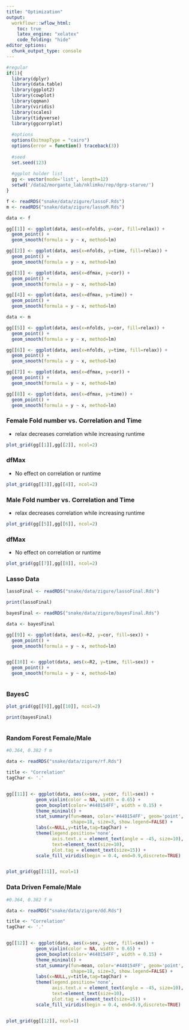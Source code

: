 ```yaml
---
title: "Optimization"
output:
  workflowr::wflow_html:
    toc: true
    latex_engine: "xelatex"
    code_folding: "hide"
editor_options:
  chunk_output_type: console
---
```



```r
#regular
if(1){
  library(dplyr)
  library(data.table)
  library(ggplot2)
  library(cowplot)
  library(qqman)
  library(viridis)
  library(scales)
  library(tidyverse)
  library(ggcorrplot)
  
  #options
  options(bitmapType = "cairo")
  options(error = function() traceback(3))
  
  #seed
  set.seed(123)
  
  #ggplot holder list
  gg <- vector(mode='list', length=12)
  setwd('/data2/morgante_lab/nklimko/rep/dgrp-starve/')
}
```


```r


f <- readRDS("snake/data/zigure/lassoF.Rds")
m <- readRDS("snake/data/zigure/lassoM.Rds")

data <- f

gg[[1]] <- ggplot(data, aes(x=nfolds, y=cor, fill=relax)) +
  geom_point() +
  geom_smooth(formula = y ~ x, method=lm) 

gg[[2]] <- ggplot(data, aes(x=nfolds, y=time, fill=relax)) +
  geom_point() +
  geom_smooth(formula = y ~ x, method=lm) 

gg[[3]] <- ggplot(data, aes(x=dfmax, y=cor)) +
  geom_point() +
  geom_smooth(formula = y ~ x, method=lm) 

gg[[4]] <- ggplot(data, aes(x=dfmax, y=time)) +
  geom_point() +
  geom_smooth(formula = y ~ x, method=lm) 

data <- m

gg[[5]] <- ggplot(data, aes(x=nfolds, y=cor, fill=relax)) +
  geom_point() +
  geom_smooth(formula = y ~ x, method=lm) 

gg[[6]] <- ggplot(data, aes(x=nfolds, y=time, fill=relax)) +
  geom_point() +
  geom_smooth(formula = y ~ x, method=lm) 

gg[[7]] <- ggplot(data, aes(x=dfmax, y=cor)) +
  geom_point() +
  geom_smooth(formula = y ~ x, method=lm) 

gg[[8]] <- ggplot(data, aes(x=dfmax, y=time)) +
  geom_point() +
  geom_smooth(formula = y ~ x, method=lm) 


```





### Female Fold number vs. Correlation and Time

- relax decreases correlation while increasing runtime


```r

plot_grid(gg[[1]],gg[[2]], ncol=2)

```

### dfMax

- No effect on correlation or runtime

```r

plot_grid(gg[[3]],gg[[4]], ncol=2)

```


### Male Fold number vs. Correlation and Time

- relax decreases correlation while increasing runtime

```r

plot_grid(gg[[5]],gg[[6]], ncol=2)

```

### dfMax

- No effect on correlation or runtime

```r

plot_grid(gg[[7]],gg[[8]], ncol=2)

```



### Lasso Data

```r

lassoFinal <- readRDS("snake/data/zigure/lassoFinal.Rds")

print(lassoFinal)

```



```r


bayesFinal <- readRDS("snake/data/zigure/bayesFinal.Rds")

data <- bayesFinal

gg[[9]] <- ggplot(data, aes(x=R2, y=cor, fill=sex)) +
  geom_point() +
  geom_smooth(formula = y ~ x, method=lm) 


gg[[10]] <- ggplot(data, aes(x=R2, y=time, fill=sex)) +
  geom_point() +
  geom_smooth(formula = y ~ x, method=lm) 



```


### BayesC


```r

plot_grid(gg[[9]],gg[[10]], ncol=2)

print(bayesFinal)



```


### Random Forest Female/Male

```r


#0.364, 0.382 f m 

data <- readRDS("snake/data/zigure/rf.Rds")

title <- "Correlation"
tagChar <- '.'


gg[[11]] <- ggplot(data, aes(x=sex, y=cor, fill=sex)) +
           geom_violin(color = NA, width = 0.65) +
           geom_boxplot(color='#440154FF', width = 0.15) +
           theme_minimal() +
           stat_summary(fun=mean, color='#440154FF', geom='point', 
                        shape=18, size=3, show.legend=FALSE) +
           labs(x=NULL,y=title,tag=tagChar) +
           theme(legend.position='none',
                 axis.text.x = element_text(angle = -45, size=10),
                 text=element_text(size=10),
                 plot.tag = element_text(size=15)) +
           scale_fill_viridis(begin = 0.4, end=0.9,discrete=TRUE)


plot_grid(gg[[11]], ncol=1)


```



### Data Driven Female/Male

```r


#0.364, 0.382 f m 

data <- readRDS("snake/data/zigure/dd.Rds")

title <- "Correlation"
tagChar <- '.'


gg[[12]] <- ggplot(data, aes(x=sex, y=cor, fill=sex)) +
           geom_violin(color = NA, width = 0.65) +
           geom_boxplot(color='#440154FF', width = 0.15) +
           theme_minimal() +
           stat_summary(fun=mean, color='#440154FF', geom='point', 
                        shape=18, size=3, show.legend=FALSE) +
           labs(x=NULL,y=title,tag=tagChar) +
           theme(legend.position='none',
                 axis.text.x = element_text(angle = -45, size=10),
                 text=element_text(size=10),
                 plot.tag = element_text(size=15)) +
           scale_fill_viridis(begin = 0.4, end=0.9,discrete=TRUE)


plot_grid(gg[[12]], ncol=1)


```











